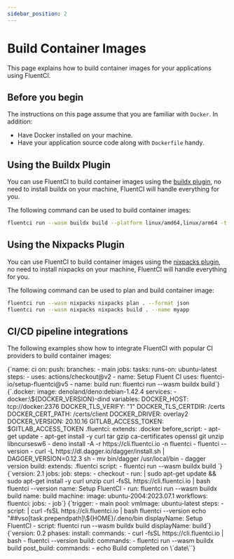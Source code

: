 ```yaml
---
sidebar_position: 2
---
```


# Build Container Images

This page explains how to build container images for your applications using FluentCI.

## Before you begin

The instructions on this page assume that you are familiar with `Docker`. In addition:

- Have Docker installed on your machine.
- Have your application source code along with `Dockerfile` handy.

## Using the Buildx Plugin

You can use FluentCI to build container images using the [buildx plugin](https://github.com/tsirysndr/daggerverse/tree/main/buildx), no need to install buildx on your machine, FluentCI will handle everything for you.

The following command can be used to build container images:

```bash
fluentci run --wasm buildx build --platform linux/amd64,linux/arm64 -t demo:latest .
```

## Using the Nixpacks Plugin

You can use FluentCI to build container images using the [nixpacks plugin](https://github.com/tsirysndr/daggerverse/tree/main/nixpacks), no need to install nixpacks on your machine, FluentCI will handle everything for you.

The following command can be used to plan and build container image:

```bash
fluentci run --wasm nixpacks nixpacks plan . --format json
fluentci run --wasm nixpacks nixpacks build . --name myapp
```

## CI/CD pipeline integrations

The following examples show how to integrate FluentCI with popular CI providers to build container images:


<Tabs>
  <TabItem value="gha" label="Github Actions">
    <CodeBlock language="yaml" title="ci.yml">
      {`name: ci
on:
  push:
    branches:
      - main
jobs:
  tasks:
    runs-on: ubuntu-latest
    steps:
      - uses: actions/checkout@v2
      - name: Setup Fluent CI
        uses: fluentci-io/setup-fluentci@v5
      - name: build
        run: fluentci run --wasm buildx build`}
    </CodeBlock>
  </TabItem>
  <TabItem value="gitlab" label="GitLab CI">
    <CodeBlock language="yaml" title=".gitlab-ci.yml">
      {`.docker:
  image: denoland/deno:debian-1.42.4
  services:
    - docker:\${DOCKER_VERSION}-dind
  variables:
    DOCKER_HOST: tcp://docker:2376
    DOCKER_TLS_VERIFY: "1"
    DOCKER_TLS_CERTDIR: /certs
    DOCKER_CERT_PATH: /certs/client
    DOCKER_DRIVER: overlay2
    DOCKER_VERSION: 20.10.16
    GITLAB_ACCESS_TOKEN: $GITLAB_ACCESS_TOKEN
.fluentci:
  extends: .docker
  before_script: 
    - apt-get update 
    - apt-get install -y curl tar gzip ca-certificates openssl git unzip libncursesw6
    - deno install -A -r https://cli.fluentci.io -n fluentci 
    - fluentci --version 
    - curl -L https://dl.dagger.io/dagger/install.sh | DAGGER_VERSION=0.12.3 sh 
    - mv bin/dagger /usr/local/bin 
    - dagger version
build:
  extends: .fluentci
script:
    - fluentci run --wasm buildx build
`}

</CodeBlock>
</TabItem>
<TabItem value="circleci" label="Circle CI">
<CodeBlock language="yaml" title=".circleci/config.yml">
{`version: 2.1
jobs:
  job:
    steps:
      - checkout
      - run: |
          sudo apt-get update && sudo apt-get install -y curl unzip
          curl -fsSL https://cli.fluentci.io | bash
          fluentci --version
        name: Setup FluentCI
      - run: fluentci run --wasm buildx build
        name: build
    machine:
      image: ubuntu-2004:2023.07.1
workflows:
  fluentci:
    jobs:
      - job`}
</CodeBlock>
</TabItem>
<TabItem value="azure" label="Azure Pipelines">
<CodeBlock language="yaml" title="azure-pipelines.yml">
{`trigger:
  - main
pool:
  vmImage: ubuntu-latest
steps:
  - script: |
      curl -fsSL https://cli.fluentci.io | bash
      fluentci --version
      echo "##vso[task.prependpath]\${HOME}/.deno/bin
    displayName: Setup FluentCI
  - script: fluentci run --wasm buildx build
    displayName: build`}
</CodeBlock>
</TabItem>
<TabItem value="aws" label="AWS CodePipeline">
<CodeBlock language="yaml" title="buildspec.yml">
{`version: 0.2
phases:
  install:
    commands:
      - curl -fsSL https://cli.fluentci.io | bash
      - fluentci --version
  build:
    commands:
      - fluentci run --wasm buildx build
  post_build:
    commands:
      - echo Build completed on \`date\``}
</CodeBlock>
</TabItem>
</Tabs>
